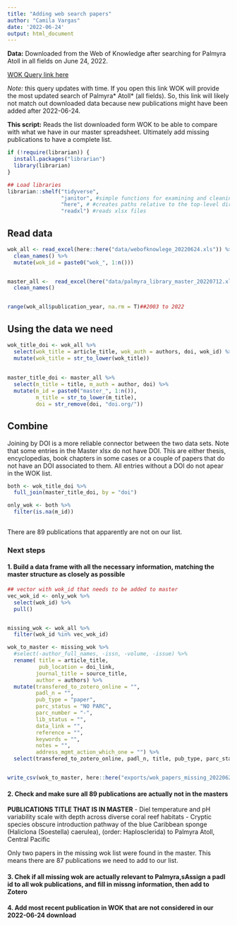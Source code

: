 ```yaml
---
title: "Adding web search papers"
author: "Camila Vargas"
date: '2022-06-24'
output: html_document
---
```


**Data:** Downloaded from the Web of Knowledge after searching for Palmyra Atoll in all fields on June 24, 2022.

[WOK Query link here](https://www.webofscience.com/wos/woscc/summary/5612105c-1fa9-424a-8937-6eacfdc459a0-3fe3e2a6/recently-added/1)

_Note:_ this query updates with time. If you open this link WOK will provide the most updated search of Palmyra* Atoll* (all fields). So, this link will likely not match out downloaded data because new publications might have been added after 2022-06-24.

**This script:** Reads the list downloaded form WOK to be able to compare with what we have in our master spreadsheet. Ultimately add missing publications to have a complete list.


```r

if (!require(librarian)) {
  install.packages("librarian")
  library(librarian)
}

## Load libraries
librarian::shelf("tidyverse",
                 "janitor", #simple functions for examining and cleaning dirty data
                 "here", # #creates paths relative to the top-level directory
                 "readxl") #reads xlsx files

```


## Read data


```r
wok_all <- read_excel(here::here("data/webofknowlege_20220624.xls")) %>% 
  clean_names() %>% 
  mutate(wok_id = paste0("wok_", 1:n()))


master_all <-  read_excel(here("data/palmyra_library_master_20220712.xlsx"), sheet = "palmyra_publications") %>% 
  clean_names()


range(wok_all$publication_year, na.rm = T)##2003 to 2022

```

## Using the data we need

```r
wok_title_doi <- wok_all %>% 
  select(wok_title = article_title, wok_auth = authors, doi, wok_id) %>% 
  mutate(wok_title = str_to_lower(wok_title))
  
  
master_title_doi <- master_all %>% 
  select(m_title = title, m_auth = author, doi) %>% 
  mutate(m_id = paste0("master_", 1:n()),
         m_title = str_to_lower(m_title),
         doi = str_remove(doi, "doi.org/"))

```


## Combine
Joining by DOI is a more reliable connector between the two data sets. Note that some entries in the Master xlsx do not have DOI. This are either thesis, encyclopedias, book chapters in some cases or a couple of papers that do not have an DOI associated to them.
All entries without a DOI do not apear in the WOK list.

```r
both <- wok_title_doi %>% 
  full_join(master_title_doi, by = "doi")

only_wok <- both %>% 
  filter(is.na(m_id))
  
```

There are 89 publications that apparently are not on our list.

### Next steps

#### 1. Build a data frame with all the necessary information, matching the master structure as closely as possible

```r
## vector with wok_id that needs to be added to master
vec_wok_id <- only_wok %>% 
  select(wok_id) %>% 
  pull()


missing_wok <- wok_all %>% 
  filter(wok_id %in% vec_wok_id)

wok_to_master <- missing_wok %>% 
  #select(-author_full_names, -issn, -volume, -issue) %>% 
  rename( title = article_title,
          pub_location = doi_link,
         journal_title = source_title,
         author = authors) %>% 
  mutate(transfered_to_zotero_online = "",
         padl_n = "",
         pub_type = "paper",
         parc_status = "NO PARC",
         parc_number = "-",
         lib_status = "",
         data_link = "",
         reference = "",
         keywords = "",
         notes = "",
         address_mgmt_action_which_one = "") %>% 
  select(transfered_to_zotero_online, padl_n, title, pub_type, parc_status, parc_number, lib_status, parc_number, lib_status, pub_location, data_link, reference,   publication_year, author, journal_title, doi, abstract, keywords, notes, address_mgmt_action_which_one)


write_csv(wok_to_master, here::here("exports/wok_papers_missing_20220624.csv"))

```


#### 2. Check and make sure all 89 publications are actually not in the masters

**PUBLICATIONS TITLE THAT IS IN MASTER**
- Diel temperature and pH variability scale with depth across diverse coral reef habitats
- Cryptic species obscure introduction pathway of the blue Caribbean sponge (Haliclona (Soestella) caerulea), (order: Haplosclerida) to Palmyra Atoll, Central Pacific

Only two papers in the missing wok list were found in the master. This means there are 87 publications we need to add to our list.


#### 3. Chek if all missing wok are actually relevant to Palmyra,sAssign a padl id to all wok publications, and fill in missng information, then add to Zotero

#### 4. Add most recent publication in WOK that are not considered in our 2022-06-24 download





